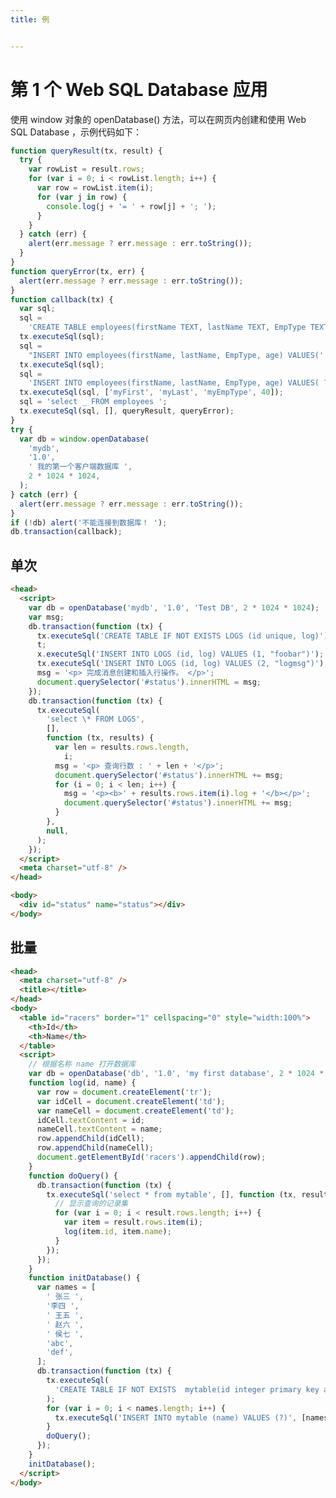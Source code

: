 ```yaml
---
title: 例


---
```


# 第 1 个 Web SQL Database 应用

使用 window 对象的 openDatabase() 方法，可以在网页内创建和使用 Web SQL Database ，示例代码如下：

```js
function queryResult(tx, result) {
  try {
    var rowList = result.rows;
    for (var i = 0; i < rowList.length; i++) {
      var row = rowList.item(i);
      for (var j in row) {
        console.log(j + '= ' + row[j] + '; ');
      }
    }
  } catch (err) {
    alert(err.message ? err.message : err.toString());
  }
}
function queryError(tx, err) {
  alert(err.message ? err.message : err.toString());
}
function callback(tx) {
  var sql;
  sql =
    'CREATE TABLE employees(firstName TEXT, lastName TEXT, EmpType TEXT, age INTEGER)';
  tx.executeSql(sql);
  sql =
    "INSERT INTO employees(firstName, lastName, EmpType, age) VALUES(' myFirst ', ' myLast ',' myEmpType ', 40)";
  tx.executeSql(sql);
  sql =
    'INSERT INTO employees(firstName, lastName, EmpType, age) VALUES( ? , ? , ? , ? )';
  tx.executeSql(sql, ['myFirst', 'myLast', 'myEmpType', 40]);
  sql = 'select _ FROM employees ';
  tx.executeSql(sql, [], queryResult, queryError);
}
try {
  var db = window.openDatabase(
    'mydb',
    '1.0',
    ' 我的第一个客户端数据库 ',
    2 * 1024 * 1024,
  );
} catch (err) {
  alert(err.message ? err.message : err.toString());
}
if (!db) alert('不能连接到数据库！ ');
db.transaction(callback);
```

## 单次

```html
<head>
  <script>
    var db = openDatabase('mydb', '1.0', 'Test DB', 2 * 1024 * 1024);
    var msg;
    db.transaction(function (tx) {
      tx.executeSql('CREATE TABLE IF NOT EXISTS LOGS (id unique, log)');
      t;
      x.executeSql('INSERT INTO LOGS (id, log) VALUES (1, "foobar")');
      tx.executeSql('INSERT INTO LOGS (id, log) VALUES (2, "logmsg")');
      msg = '<p> 完成消息创建和插入行操作。 </p>';
      document.querySelector('#status').innerHTML = msg;
    });
    db.transaction(function (tx) {
      tx.executeSql(
        'select \* FROM LOGS',
        [],
        function (tx, results) {
          var len = results.rows.length,
            i;
          msg = '<p> 查询行数 : ' + len + '</p>';
          document.querySelector('#status').innerHTML += msg;
          for (i = 0; i < len; i++) {
            msg = '<p><b>' + results.rows.item(i).log + '</b></p>';
            document.querySelector('#status').innerHTML += msg;
          }
        },
        null,
      );
    });
  </script>
  <meta charset="utf-8" />
</head>

<body>
  <div id="status" name="status"></div>
</body>
```

## 批量

```html
<head>
  <meta charset="utf-8" />
  <title></title>
</head>
<body>
  <table id="racers" border="1" cellspacing="0" style="width:100%">
    <th>Id</th>
    <th>Name</th>
  </table>
  <script>
    // 根据名称 name 打开数据库
    var db = openDatabase('db', '1.0', 'my first database', 2 * 1024 * 1024);
    function log(id, name) {
      var row = document.createElement('tr');
      var idCell = document.createElement('td');
      var nameCell = document.createElement('td');
      idCell.textContent = id;
      nameCell.textContent = name;
      row.appendChild(idCell);
      row.appendChild(nameCell);
      document.getElementById('racers').appendChild(row);
    }
    function doQuery() {
      db.transaction(function (tx) {
        tx.executeSql('select * from mytable', [], function (tx, result) {
          // 显示查询的记录集
          for (var i = 0; i < result.rows.length; i++) {
            var item = result.rows.item(i);
            log(item.id, item.name);
          }
        });
      });
    }
    function initDatabase() {
      var names = [
        ' 张三 ',
        '李四 ',
        ' 王五 ',
        ' 赵六 ',
        ' 侯七 ',
        'abc',
        'def',
      ];
      db.transaction(function (tx) {
        tx.executeSql(
          'CREATE TABLE IF NOT EXISTS  mytable(id integer primary key autoincrement, name)',
        );
        for (var i = 0; i < names.length; i++) {
          tx.executeSql('INSERT INTO mytable (name) VALUES (?)', [names[i]]);
        }
        doQuery();
      });
    }
    initDatabase();
  </script>
</body>
```

            
